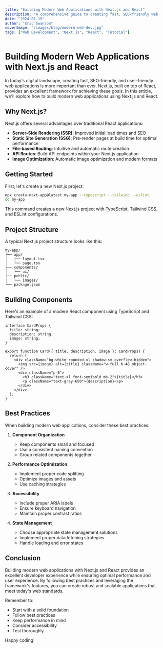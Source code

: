 ```yaml
---
title: "Building Modern Web Applications with Next.js and React"
description: "A comprehensive guide to creating fast, SEO-friendly web applications using Next.js and React"
date: "2024-01-15"
author: "Eric Swanson"
coverImage: "/images/blog/modern-web-dev.jpg"
tags: ["Web Development", "Next.js", "React", "Tutorial"]
---
```


# Building Modern Web Applications with Next.js and React

In today's digital landscape, creating fast, SEO-friendly, and user-friendly web applications is more important than ever. Next.js, built on top of React, provides an excellent framework for achieving these goals. In this article, we'll explore how to build modern web applications using Next.js and React.

## Why Next.js?

Next.js offers several advantages over traditional React applications:

- **Server-Side Rendering (SSR)**: Improved initial load times and SEO
- **Static Site Generation (SSG)**: Pre-render pages at build time for optimal performance
- **File-based Routing**: Intuitive and automatic route creation
- **API Routes**: Build API endpoints within your Next.js application
- **Image Optimization**: Automatic image optimization and modern formats

## Getting Started

First, let's create a new Next.js project:

```bash
npx create-next-app@latest my-app --typescript --tailwind --eslint
cd my-app
```

This command creates a new Next.js project with TypeScript, Tailwind CSS, and ESLint configurations.

## Project Structure

A typical Next.js project structure looks like this:

```
my-app/
├── app/
│   ├── layout.tsx
│   └── page.tsx
├── components/
│   └── ui/
├── public/
│   └── images/
└── package.json
```

## Building Components

Here's an example of a modern React component using TypeScript and Tailwind CSS:

```tsx
interface CardProps {
  title: string;
  description: string;
  image: string;
}

export function Card({ title, description, image }: CardProps) {
  return (
    <div className="bg-white rounded-xl shadow-sm overflow-hidden">
      <img src={image} alt={title} className="w-full h-48 object-cover" />
      <div className="p-6">
        <h3 className="text-xl font-semibold mb-2">{title}</h3>
        <p className="text-gray-600">{description}</p>
      </div>
    </div>
  );
}
```

## Best Practices

When building modern web applications, consider these best practices:

1. **Component Organization**
   - Keep components small and focused
   - Use a consistent naming convention
   - Group related components together

2. **Performance Optimization**
   - Implement proper code splitting
   - Optimize images and assets
   - Use caching strategies

3. **Accessibility**
   - Include proper ARIA labels
   - Ensure keyboard navigation
   - Maintain proper contrast ratios

4. **State Management**
   - Choose appropriate state management solutions
   - Implement proper data fetching strategies
   - Handle loading and error states

## Conclusion

Building modern web applications with Next.js and React provides an excellent developer experience while ensuring optimal performance and user experience. By following best practices and leveraging the framework's features, you can create robust and scalable applications that meet today's web standards.

Remember to:
- Start with a solid foundation
- Follow best practices
- Keep performance in mind
- Consider accessibility
- Test thoroughly

Happy coding!
